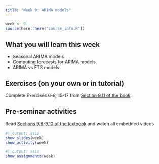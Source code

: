 ```yaml
---
title: "Week 9: ARIMA models"
---
```


```r
week <- 9
source(here::here("course_info.R"))
```

## What you will learn this week

* Seasonal ARIMA models
* Computing forecasts for ARIMA models
* ARIMA vs ETS models

## Exercises (on your own or in tutorial)

Complete Exercises 6-8, 15-17 from [Section 9.11 of the book](https://otexts.com/fpp3/arima-exercises.html).

## Pre-seminar activities

Read [Sections 9.8-9.10 of the textbook](https://otexts.com/fpp3/arima.html) and watch all embedded videos

```r
#| output: asis
show_slides(week)
show_activity(week)
```

```r
#| output: asis
show_assignments(week)
```
